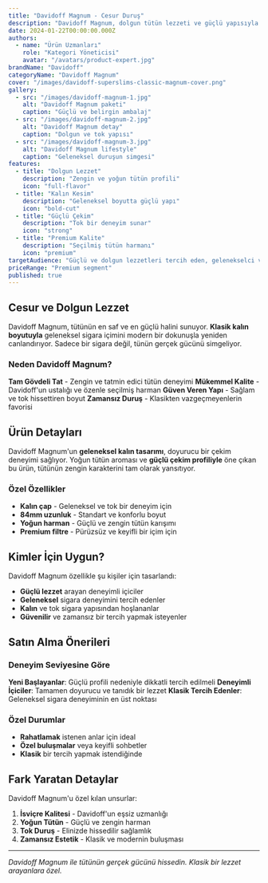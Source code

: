 ```yaml
---
title: "Davidoff Magnum - Cesur Duruş"
description: "Davidoff Magnum, dolgun tütün lezzeti ve güçlü yapısıyla öne çıkıyor. Klasikten vazgeçmeyenlerin tercihi."
date: 2024-01-22T00:00:00.000Z
authors:
  - name: "Ürün Uzmanları"
    role: "Kategori Yöneticisi"
    avatar: "/avatars/product-expert.jpg"
brandName: "Davidoff"
categoryName: "Davidoff Magnum"
cover: "/images/davidoff-superslims-classic-magnum-cover.png"
gallery:
  - src: "/images/davidoff-magnum-1.jpg"
    alt: "Davidoff Magnum paketi"
    caption: "Güçlü ve belirgin ambalaj"
  - src: "/images/davidoff-magnum-2.jpg"
    alt: "Davidoff Magnum detay"
    caption: "Dolgun ve tok yapısı"
  - src: "/images/davidoff-magnum-3.jpg"
    alt: "Davidoff Magnum lifestyle"
    caption: "Geleneksel duruşun simgesi"
features:
  - title: "Dolgun Lezzet"
    description: "Zengin ve yoğun tütün profili"
    icon: "full-flavor"
  - title: "Kalın Kesim"
    description: "Geleneksel boyutta güçlü yapı"
    icon: "bold-cut"
  - title: "Güçlü Çekim"
    description: "Tok bir deneyim sunar"
    icon: "strong"
  - title: "Premium Kalite"
    description: "Seçilmiş tütün harmanı"
    icon: "premium"
targetAudience: "Güçlü ve dolgun lezzetleri tercih eden, gelenekselci ve deneyimli sigara içicileri."
priceRange: "Premium segment"
published: true
---
```


## Cesur ve Dolgun Lezzet

Davidoff Magnum, tütünün en saf ve en güçlü halini sunuyor. **Klasik kalın boyutuyla** geleneksel sigara içimini modern bir dokunuşla yeniden canlandırıyor. Sadece bir sigara değil, tünün gerçek gücünü simgeliyor.

### Neden Davidoff Magnum?

**Tam Gövdeli Tat** - Zengin ve tatmin edici tütün deneyimi
**Mükemmel Kalite** - Davidoff'un ustalığı ve özenle seçilmiş harman
**Güven Veren Yapı** - Sağlam ve tok hissettiren boyut
**Zamansız Duruş** - Klasikten vazgeçmeyenlerin favorisi

## Ürün Detayları

Davidoff Magnum'un **geleneksel kalın tasarımı**, doyurucu bir çekim deneyimi sağlıyor. Yoğun tütün aroması ve **güçlü çekim profiliyle** öne çıkan bu ürün, tütünün zengin karakterini tam olarak yansıtıyor.

### Özel Özellikler

- **Kalın çap** - Geleneksel ve tok bir deneyim için
- **84mm uzunluk** - Standart ve konforlu boyut
- **Yoğun harman** - Güçlü ve zengin tütün karışımı
- **Premium filtre** - Pürüzsüz ve keyifli bir içim için

## Kimler İçin Uygun?

Davidoff Magnum özellikle şu kişiler için tasarlandı:

- **Güçlü lezzet** arayan deneyimli içiciler
- **Geleneksel** sigara deneyimini tercih edenler
- **Kalın** ve tok sigara yapısından hoşlananlar
- **Güvenilir** ve zamansız bir tercih yapmak isteyenler

## Satın Alma Önerileri

### Deneyim Seviyesine Göre

**Yeni Başlayanlar**: Güçlü profili nedeniyle dikkatli tercih edilmeli
**Deneyimli İçiciler**: Tamamen doyurucu ve tanıdık bir lezzet
**Klasik Tercih Edenler**: Geleneksel sigara deneyiminin en üst noktası

### Özel Durumlar

- **Rahatlamak** istenen anlar için ideal
- **Özel buluşmalar** veya keyifli sohbetler
- **Klasik** bir tercih yapmak istendiğinde

## Fark Yaratan Detaylar

Davidoff Magnum'u özel kılan unsurlar:

1. **İsviçre Kalitesi** - Davidoff'un eşsiz uzmanlığı
2. **Yoğun Tütün** - Güçlü ve zengin harman
3. **Tok Duruş** - Elinizde hissedilir sağlamlık
4. **Zamansız Estetik** - Klasik ve modernin buluşması

---

*Davidoff Magnum ile tütünün gerçek gücünü hissedin. Klasik bir lezzet arayanlara özel.*